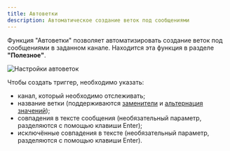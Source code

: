 ```yaml
---
title: Автоветки
description: Автоматическое создание веток под сообщениями
---
```


Функция "Автоветки" позволяет автоматизировать создание веток под сообщениями в заданном канале. Находится эта функция в разделе **"Полезное"**.

![Настройки автоветок](../../static/img/auto-threads-example.png)

Чтобы создать триггер, необходимо указать:

- канал, который необходимо отслеживать;
- название ветки (поддерживаются [заменители](../useful/replacers/data-types/README.mdx) и [альтернация значений](../useful/replacers/README.mdx#values-alternation));
- совпадения в тексте сообщения (необязательный параметр, разделяются с помощью клавиши Enter);
- исключённые совпадения в тексте (необязательный параметр, разделяются с помощью клавиши Enter).
